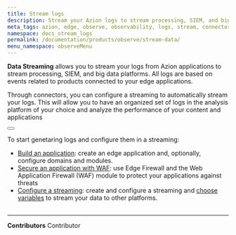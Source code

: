 ```yaml
---
title: Stream logs
description: Stream your Azion logs to stream processing, SIEM, and big data platforms.
meta_tags: azion, edge, observe, observability, logs, stream, connector, siem
namespace: docs_stream_logs
permalink: /documentation/products/observe/stream-data/
menu_namespace: observeMenu
---
```



**Data Streaming** allows you to stream your logs from Azion applications to stream processing, SIEM, and big data platforms. All logs are based on events related to products connected to your edge applications.

Through connectors, you can configure a streaming to automatically stream your logs. This will allow you to have an organized set of logs in the analysis platform of your choice and analyze the performance of your content and applications

<Button href="/en/documentation/products/observe/data-streaming/" text="go to data streaming reference" variant="secondary" target="_blank"></Button>

To start genetaring logs and configure them in a streaming:

- [Build an application](/en/documentation/products/guides/build/build-an-application/): create an edge application and, optionally, configure domains and modules.
- [Secure an application with WAF](/en/documentation/products/secure/secure-application/): use Edge Firewall and the Web Application Firewall (WAF) module to protect your applications against threats
- [Configure a streaming](/en/documentation/products/guides/use-data-streaming/): create and configure a streaming and [choose variables](/en/documentation/products/guides/observe/data-streaming-select-variables/) to stream your data to other platforms.
<br /><br />
---


**Contributors** <ContributorList>Contributor</ContributorList>
